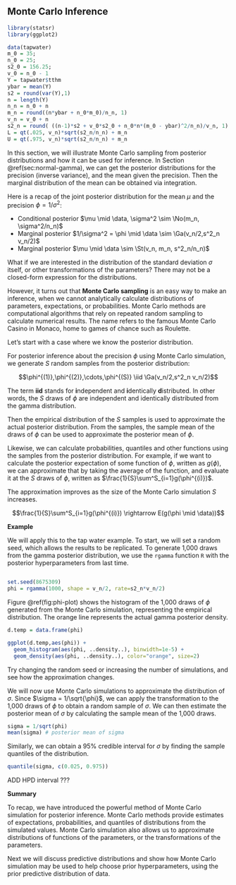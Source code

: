 ## Monte Carlo Inference  {#sec:NG-MC}

```r
library(statsr)
library(ggplot2)
```


```r
data(tapwater)
m_0 = 35; 
n_0 = 25; 
s2_0 = 156.25;
v_0 = n_0 - 1
Y = tapwater$tthm
ybar = mean(Y)
s2 = round(var(Y),1)
n = length(Y)
n_n = n_0 + n
m_n = round((n*ybar + n_0*m_0)/n_n, 1)
v_n = v_0 + n
s2_n = round( ((n-1)*s2 + v_0*s2_0 + n_0*n*(m_0 - ybar)^2/n_n)/v_n, 1)
L = qt(.025, v_n)*sqrt(s2_n/n_n) + m_n
U = qt(.975, v_n)*sqrt(s2_n/n_n) + m_n
```


In this section, we will illustrate Monte Carlo sampling from posterior distributions and how it can be used for inference. In Section \@ref(sec:normal-gamma), we can get the posterior distributions for the precision (inverse variance), and the mean given the precision. Then the marginal distribution of the mean can be obtained via integration.

Here is a recap of the joint posterior distribution for the mean $\mu$ and the precision $\phi = 1/\sigma^2$:

* Conditional posterior $\mu \mid \data, \sigma^2  \sim  \No(m_n, \sigma^2/n_n)$
* Marginal posterior $1/\sigma^2 = \phi \mid \data   \sim   \Ga(v_n/2,s^2_n v_n/2)$
* Marginal posterior $\mu \mid \data \sim \St(v_n, m_n, s^2_n/n_n)$

What if we are interested in the distribution of the standard deviation $\sigma$ itself, or other transformations of the parameters? There may not be a closed-form expression for the distributions.

However, it turns out that **Monte Carlo sampling** is an easy way to make an inference, when we cannot analytically calculate distributions of parameters, expectations, or probabilities. Monte Carlo methods are computational algorithms that rely on repeated random sampling to calculate numerical results. The name refers to the famous Monte Carlo Casino in Monaco, home to games of chance such as Roulette.

Let's start with a case where we know the posterior distribution.


For posterior inference about the precision $\phi$ using Monte Carlo simulation, we generate $S$ random samples from the posterior distribution:

$$\phi^{(1)},\phi^{(2)},\cdots,\phi^{(S)} \iid \Ga(v_n/2,s^2_n v_n/2)$$

The term **iid** stands for **i**ndependent and **i**dentically **d**istributed. In other words, the $S$ draws of $\phi$ are independent and identically distributed from the gamma distribution.

Then the empirical distribution of the $S$ samples is used to approximate the actual posterior distribution. From the samples, the sample mean of the draws of $\phi$ can be used to approximate the posterior mean of $\phi$.

Likewise, we can calculate probabilities, quantiles and other functions using the samples from the posterior distribution. For example, if we want to calculate the posterior expectation of some function of $\phi$, written as $g(\phi)$, we can approximate that by taking the average of the function, and evaluate it at the $S$ draws of $\phi$, written as $\frac{1}{S}\sum^S_{i=1}g(\phi^{(i)})$.

The approximation improves as the size of the Monte Carlo simulation $S$ increases.

$$\frac{1}{S}\sum^S_{i=1}g(\phi^{(i)}) \rightarrow E(g(\phi \mid \data))$$

**Example**

We will apply this to the tap water example. To start, we will set a random seed, which allows the results to be replicated. To generate 1,000 draws from the gamma posterior distribution, we use the `rgamma` function `R` with the posterior hyperparameters from last time.

```r

```

```r
set.seed(8675309)
phi = rgamma(1000, shape = v_n/2, rate=s2_n*v_n/2)
```

Figure \@ref(fig:phi-plot) shows the histogram of the 1,000 draws of $\phi$ generated from the Monte Carlo simulation, representing the empirical distribution. The orange line represents the actual gamma posterior density.

```r
d.temp = data.frame(phi)

ggplot(d.temp,aes(phi)) +
  geom_histogram(aes(phi, ..density..), binwidth=1e-5) +
  geom_density(aes(phi, ..density..), color="orange", size=2)
```

Try changing the random seed or increasing the number of simulations, and see how the approximation changes.

We will now use Monte Carlo simulations to approximate the distribution of $\sigma$. Since $\sigma = 1/\sqrt{\phi}$, we can apply the transformation to the 1,000 draws of $\phi$ to obtain a random sample of $\sigma$. We can then estimate the posterior mean of $\sigma$ by calculating the sample mean of the 1,000 draws.

```r
sigma = 1/sqrt(phi)
mean(sigma) # posterior mean of sigma
```

Similarly, we can obtain a 95% credible interval for $\sigma$ by finding the sample quantiles of the distribution.

```r
quantile(sigma, c(0.025, 0.975))
```

ADD HPD interval ???

**Summary**

To recap, we have introduced the powerful method of Monte Carlo simulation for posterior inference. Monte Carlo methods provide estimates of expectations, probabilities, and quantiles of distributions from the simulated values. Monte Carlo simulation also allows us to approximate distributions of functions of the parameters, or the transformations of the parameters.

Next we will discuss predictive distributions and show how Monte Carlo simulation may be used to help choose prior hyperparameters, using the prior predictive distribution of data.
